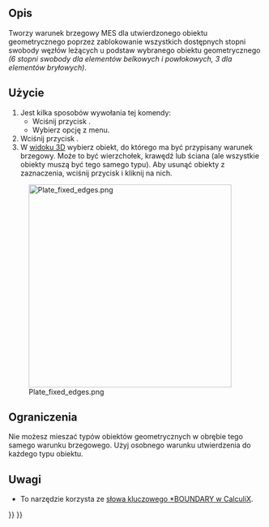 <languages/>

{{Docnav
|[[FEM_ConstraintTransform/pl|Lokalny układ współrzędnych]]
|[[FEM_ConstraintRigidBody/pl|Wiązanie sztywnego ciała]]
|[[FEM_Workbench/pl|MES]]
|IconL=FEM_ConstraintTransform.svg
|IconR=FEM_ConstraintRigidBody.svg
|IconC=Workbench_FEM.svg
}}

{{GuiCommandContainer|
{{GuiCommand/pl
|Name=FEM ConstraintFixed
|Name/pl=MES: Warunek brzegowy utwierdzenia
|MenuLocation= Model → Warunki brzegowe i obciążenia mechaniczne → Warunek brzegowy utwierdzenia
|Workbenches=[[FEM_Workbench/pl|MES]]
|SeeAlso=[[FEM_ConstraintContact/pl|MES Wiązanie kontaktu]]
}}
{{GuiCommandFemInfo/pl
|Solvers=Wszystkie
}}
}}

<span id="Description"></span>
==Opis==

Tworzy warunek brzegowy MES dla utwierdzonego obiektu geometrycznego poprzez zablokowanie wszystkich dostępnych stopni swobody węzłów leżących u podstaw wybranego obiektu geometrycznego ''(6 stopni swobody dla elementów belkowych i powłokowych, 3 dla elementów bryłowych)''.

<span id="Usage"></span>
==Użycie==

# Jest kilka sposobów wywołania tej komendy:
#* Wciśnij przycisk {{Button|[[Image:FEM_ConstraintFixed.svg|16px]] [[FEM_ConstraintFixed/pl|Warunek brzegowy utwierdzenia]]}}.
#* Wybierz opcję {{MenuCommand|Model → Warunki brzegowe i obciążenia mechaniczne → [[Image:FEM_ConstraintFixed.svg|16px]] Warunek brzegowy utwierdzenia}} z menu.
# Wciśnij przycisk {{Button|Dodaj}}.
# W [[3D_view/pl|widoku 3D]] wybierz obiekt, do którego ma być przypisany warunek brzegowy. Może to być wierzchołek, krawędź lub ściana (ale wszystkie obiekty muszą być tego samego typu). Aby usunąć obiekty z zaznaczenia, wciśnij przycisk {{Button|Usuń}} i kliknij na nich.

[[Image:Plate_fixed_edges.png|400px]]

{{Caption|Kwadratowa płyta utwierdzona na wszystkich krawędziach.}}

<span id="Limitations"></span>
==Ograniczenia==

Nie możesz mieszać typów obiektów geometrycznych w obrębie tego samego warunku brzegowego. Użyj osobnego warunku utwierdzenia do każdego typu obiektu.

<span id="Notes"></span>
==Uwagi==

* To narzędzie korzysta ze [https://web.mit.edu/calculix_v2.7/CalculiX/ccx_2.7/doc/ccx/node163.html słowa kluczowego *BOUNDARY w CalculiX].


{{Docnav
|[[FEM_ConstraintTransform/pl|Lokalny układ współrzędnych]]
|[[FEM_ConstraintRigidBody/pl|Wiązanie sztywnego ciała]]
|[[FEM_Workbench/pl|MES]]
|IconL=FEM_ConstraintTransform.svg
|IconR=FEM_ConstraintRigidBody.svg
|IconC=Workbench_FEM.svg
}}

{{FEM_Tools_navi{{#translation:}}}}
{{Userdocnavi{{#translation:}}}}